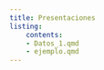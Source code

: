 ---
title: Presentaciones
listing: 
    contents: 
    - Datos_1.qmd
    - ejemplo.qmd
---

